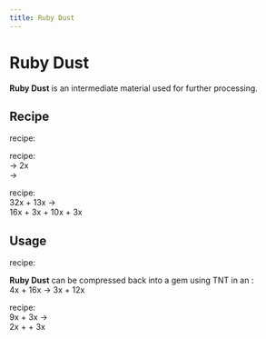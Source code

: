 ```yaml
---
title: Ruby Dust
---
```


<ItemImage file="ruby_dust" alt="Ruby Dust" size="200" />

# Ruby Dust

**Ruby Dust** is an intermediate material used for further processing.

## Recipe

<McItem slug="minecraft:crafting_table" inline={true}/> recipe:  
<CraftingTable recipe="input techreborn:small_pile_of_ruby_dust techreborn:small_pile_of_ruby_dust air input techreborn:small_pile_of_ruby_dust techreborn:small_pile_of_ruby_dust air input air air air output techreborn:ruby_dust"/>

<McItem slug="techreborn:grinder" inline={true}/> recipe:  
<McItem slug="techreborn:ruby_ore" inline={true}/> → 2x <McItem slug="techreborn:ruby_dust" inline={true}/>  
<McItem slug="techreborn:ruby" inline={true}/> → <McItem slug="techreborn:ruby_dust" inline={true}/>

<McItem slug="techreborn:industrial_centrifuge" inline={true}/> recipe:  
32x <McItem slug="minecraft:redstone" inline={true}/> + 13x <McItem slug="techreborn:empty_cell" inline={true}/> →  
16x <McItem slug="techreborn:pyrite_dust" inline={true}/> + 3x <McItem slug="techreborn:ruby_dust" inline={true}/> + 10x <McItem slug="techreborn:mercury_cell" inline={true}/> + 3x <McItem slug="techreborn:silicon_cell" inline={true}/>

## Usage

<McItem slug="minecraft:crafting_table" inline={true}/> recipe:  
<CraftingTable recipe="input air air air input air techreborn:ruby_dust air input air air air output techreborn:small_pile_of_ruby_dust,4"/>

**Ruby Dust** can be compressed back into a gem using TNT in an <McItem slug="techreborn:implosion_compressor" inline={true}/>:  
4x <McItem slug="techreborn:ruby_dust" inline={true}/> + 16x <McItem slug="minecraft:TNT" inline={true}/> → 3x <McItem slug="techreborn:ruby" inline={true}/> + 12x <McItem slug="techreborn:dark_ashes" inline={true}/>

<McItem slug="techreborn:industrial_electrolyzer" inline={true}/> recipe:  
9x <McItem slug="techreborn:ruby_dust" inline={true}/> + 3x <McItem slug="techreborn:empty_cell" inline={true}/> →  
2x <McItem slug="techreborn:aluminum_dust" inline={true}/> + <McItem slug="techreborn:chrome_dust" inline={true}/> + 3x <McItem slug="techreborn:compressed_air_cell" inline={true}/>
